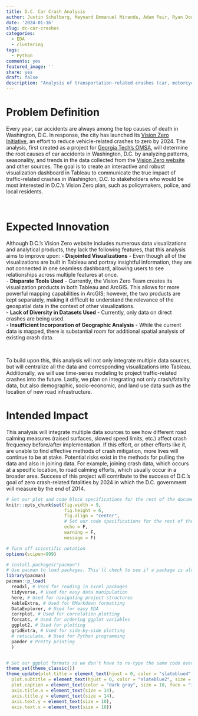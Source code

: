 ```yaml
---
title: D.C. Car Crash Analysis
author: Justin Schulberg, Maynard Emmanuel Miranda, Adam Peir, Ryan Doogan
date: '2024-01-16'
slug: dc-car-crashes
categories:
  - EDA
  - clustering
tags:
  - Python
comments: yes
featured_image: ''
share: yes
draft: false
description: "Analysis of transportation-related crashes (car, motorcycle, pedestrian, bike) in the Washington, D.C. area. This project is in-line with D.C.'s Vision Zero goal. This project was completed with a group of students for Georgia Tech's [CSE 6242 Data and Visual Analtytics](https://omscs.gatech.edu/cse-6242-data-visual-analytics)."
---
```



# Problem Definition
Every year, car accidents are always among the top causes of death in Washington, D.C. In response, the city has launched its [Vision Zero Initiative](https://ddot.dc.gov/page/vision-zero-initiative), an effort to reduce vehicle-related crashes to zero by 2024. The analysis, first created as a project for [Georgia Tech's OMSA](https://pe.gatech.edu/degrees/analytics), will determine the root causes of car accidents in Washington, D.C. by analyzing patterns, seasonality, and trends in the data collected from the [Vision Zero website](https://www.dcvisionzero.com/maps-data) and other sources. The goal is to create an interactive and robust visualization dashboard in Tableau to communicate the true impact of traffic-related crashes in Washington, D.C. to stakeholders who would be most interested in D.C.’s Vision Zero plan, such as policymakers, police, and local residents.

<br>

# Expected Innovation
Although D.C.’s Vision Zero website includes numerous data visualizations and analytical products, they
lack the following features, that this analysis aims to improve upon:
- **Disjointed Visualizations** - Even though all of the visualizations are built in Tableau and portray
insightful information, they are not connected in one seamless dashboard, allowing users to see
relationships across multiple features at once.  
- **Disparate Tools Used** - Currently, the Vision Zero Team creates its visualization products in both
Tableau and ArcGIS. This allows for more powerful mapping capabilities in ArcGIS; however, the
two products are kept separately, making it difficult to understand the relevance of the
geospatial data in the context of other visualizations.  
- **Lack of Diversity in Datasets Used** -  Currently, only data on direct crashes are being used.  
- **Insufficient Incorporation of Geographic Analysis** - While the current data is mapped, there is
substantial room for additional spatial analysis of existing crash data.  

<br>

To build upon this, this analysis will not only integrate multiple data sources, but will centralize all the data and corresponding visualizations into Tableau. Additionally, we will use time-series modeling to project traffic-related crashes into the future. Lastly, we plan on integrating not only crash/fatality data, but also demographic, socio-economic, and land use data such as the location of new road infrastructure.


# Intended Impact
This analysis will integrate multiple data sources to see how different road calming measures (raised surfaces, slowed speed limits, etc.) affect crash frequency before/after implementation. If this effort, or other efforts like it, are unable to find effective methods of crash mitigation, more lives will continue to be at stake. Potential risks exist in the methods for pulling the data and also in joining data. For example, joining crash data, which occurs at a specific location, to road calming efforts, which usually occur in a broader area. Success of this project will contribute to the success of D.C.’s goal of zero crash-related fatalities by 2024 in which the D.C. government will measure by the end of 2014.


```r
# Set our plot and code block specifications for the rest of the document.
knitr::opts_chunk$set(fig.width = 9,
                      fig.height = 6,
                      fig.align = "center",
                      # Set our code specifications for the rest of the document
                      echo = F,
                      warning = F,
                      message = F)

# Turn off scientific notation
options(scipen=999)

# install.packages("pacman")
# Use pacman to load packages. This'll check to see if a package is already installed; if not, it'll install it. If it is installed, it'll run the library() function.
library(pacman)
pacman::p_load(
  readxl, # Used for reading in Excel packages
  tidyverse, # Used for easy data manipulation
  here, # Used for navigating project structures
  kableExtra, # Used for RMarkdown formatting
  DataExplorer, # Used for easy EDA
  corrplot, # Used for correlation plotting
  forcats, # Used for ordering ggplot variables
  ggplot2, # Used for plotting
  gridExtra, # Used for side-by-side plotting
  # reticulate, # Used for Python programming
  pander # Pretty printing
  )


# Set our ggplot formats so we don't have to re-type the same code over-and-over again.
theme_set(theme_classic())
theme_update(plot.title = element_text(hjust = 0, color = "slateblue4", size = 20),
  plot.subtitle = element_text(hjust = 0, color = "slateblue2", size = 12),
  plot.caption = element_text(color = "dark gray", size = 10, face = "italic"),
  axis.title.x = element_text(size = 14),
  axis.title.y = element_text(size = 14),
  axis.text.y = element_text(size = 10),
  axis.text.x = element_text(size = 10))

```